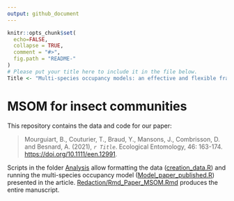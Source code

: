 ```yaml
---
output: github_document
---
```



```r
knitr::opts_chunk$set(
  echo=FALSE,
  collapse = TRUE,
  comment = "#>",
  fig.path = "README-"
)
# Please put your title here to include it in the file below.
Title <- "Multi-species occupancy models: an effective and flexible framework for studies of insect communities"
```

# MSOM for insect communities

This repository contains the data and code for our paper:

> Mourguiart, B., Couturier, T., Braud, Y., Mansons, J., Combrisson, D. and Besnard, A. (2021), _`r Title`_. Ecological Entomology, 46: 163-174. <https://doi.org/10.1111/een.12991>. 

Scripts in the folder [Analysis](Analysis/) allow formatting the data ([creation_data.R](Analysis/creation_data.R)) and running the multi-species occupancy model ([Model_paper_published.R](Analysis/Model_paper_published.R)) presented in the article. [Redaction/Rmd_Paper_MSOM.Rmd](Redaction/Rmd_Paper_MSOM.Rmd) produces the entire manuscript.
